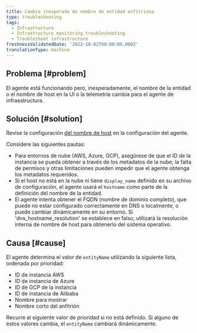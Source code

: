 ```yaml
---
title: Cambio inesperado de nombre de entidad anfitriona
type: troubleshooting
tags:
  - Infrastructure
  - Infrastructure monitoring troubleshooting
  - Troubleshoot infrastructure
freshnessValidatedDate: '2023-10-02T00:00:00.000Z'
translationType: machine
---
```


## Problema [#problem]

El agente está funcionando pero, inesperadamente, el nombre de la entidad o el nombre de host en la UI o la telemetría cambia para el agente de infraestructura.

## Solución [#solution]

Revise la configuración [del nombre de host](/docs/infrastructure/install-infrastructure-agent/configuration/infrastructure-agent-configuration-settings/#hostname-variables) en la configuración del agente.

Considere las siguientes pautas:

* Para entornos de nube (AWS, Azure, GCP), asegúrese de que el ID de la instancia se pueda obtener a través de los metadatos de la nube; la falta de permisos y otras limitaciones pueden impedir que el agente obtenga los metadatos requeridos.
* Si el host no está en la nube ni tiene `display_name` definido en su archivo de configuración, el agente usará el `hostname` como parte de la definición del nombre de la entidad.
* El agente intenta obtener el FQDN (nombre de dominio completo), que puede no estar configurado correctamente en DNS o localmente, o puede cambiar dinámicamente en su entorno. Si &apos;dns\_hostname\_resolution&apos; se establece en falso, utilizará la resolución interna de nombre de host para obtenerlo del sistema operativo.

## Causa [#cause]

El agente determina el valor de `entityName` utilizando la siguiente lista, ordenada por prioridad:

* ID de instancia AWS
* ID de instancia de Azure
* ID de GCP de la instancia
* ID de instancia de Alibaba
* Nombre para mostrar
* Nombre corto del anfitrión

Recurre al siguiente valor de prioridad si no está definido. Si alguno de estos valores cambia, el `entityName` cambiará dinámicamente.